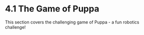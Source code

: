 
<Meta title="4. Challenges/4.1 The Game of Puppa" />

# 4.1 The Game of Puppa

This section covers the challenging game of Puppa - a fun robotics challenge!
